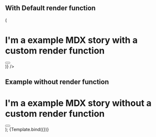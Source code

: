 

<Meta title="MDX/ButtonExample" component={Button} />

## With Default render function

<Canvas>
  <Story
    name="Button with render function"
    args={{
      primary: true,
      label: "Boop",
    }}
    render={(args) => (
      <div>
        <h1>I'm a example MDX story with a custom render function</h1>
        <Button {...args} />
      </div>
    )}
  />
</Canvas>

## Example without render function

  <div>
    <h1>I'm a example MDX story without a custom render function</h1>
    <Button {...args} />
  </div>
);

<Canvas>
  <Story
    name="Button without render function"
    args={{
      primary: true,
      label: "Boop",
    }}
  >
    {Template.bind({})}
  </Story>
</Canvas>

